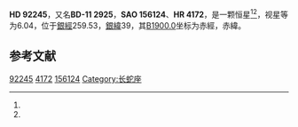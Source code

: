 {{Starbox begin
| name = HD 92245
}}
{{Starbox observe
| epoch = [[J2000.0|J2000.0]]
| constell = {{星座名待查}}<ref name=SIMBAD>{{cite web
 | url=http://simbad.u-strasbg.fr/simbad/sim-id?Ident=HR+4172
 | title =Pulsating variable Star
 | publisher=Centre de Données astronomiques de Strasbourg
 | work=SIMBAD
 | accessdate=2012-07-13}}</ref><ref name=DATA>{{cite web
 | url=http://vizier.u-strasbg.fr/viz-bin/VizieR-5?-out.add=.&-source=5050&-corr=PK=HR&-out.max=9999&HR=4172
 | title=VizieR Detailed Page
 | accessdate=2012-07-13
 | archive-date=2019-02-16
 | archive-url=https://web.archive.org/web/20190216122226/http://vizier.u-strasbg.fr/viz-bin/VizieR-5?-out.add=.&-source=5050&-corr=PK=HR&-out.max=9999&HR=4172
 | dead-url=no
 }}</ref>
| 星官 = 
| ra = {{RA|10|38|50.4}}<ref name=SIMBAD /><ref name=DATA />
| dec = {{DEC|-12|26|37}}<ref name=SIMBAD /><ref name=DATA />
| appmag_v = 6.04<ref name=SIMBAD /><ref name=DATA />
}}
{{Starbox character
| class = A0Vn<ref name=SIMBAD /><ref name=DATA />
| b-v = 0<ref name=SIMBAD /><ref name=DATA />
| u-b = <ref name=SIMBAD /><ref name=DATA />
| r-i = <ref name=SIMBAD /><ref name=DATA />
| variable = 
}}
{{Starbox astrometry
| radial_v = 
| prop_mo_ra = 12
| parallax = 
| p_error = 
}}
{{Starbox catalog
| names =BD-11 2925，[[SAO星表|SAO]] 156124，[[HD星表|HD]] 92245，[[HR星表|HR]] 4172}}
{{Starbox reference |Simbad=HR+4172}}
{{Starbox end}}

'''HD 92245'''，又名'''BD-11 2925'''，'''SAO 156124'''、'''HR 4172'''，是一颗恒星<ref name=SIMBAD /><ref name=DATA />，视星等为6.04，位于[[銀道座標系|銀經]]259.53，[[銀道座標系|銀緯]]39，其[[B1900.0|B1900.0]]坐标为赤經{{RA|10|33|53.7}}，赤緯{{DEC|-11|39|25}}。

== 参考文献 ==
{{reflist}}

{{star-stub}}

[[Category:HD和HDE天體|92245]]
[[Category:HR天體|4172]]
[[Category:SAO天體|156124]]
[[Category:长蛇座|Category:长蛇座]]